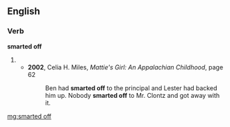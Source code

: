 ==English==

===Verb===
'''smarted off'''

# {{past of|smart off}}
#* '''2002''', Celia H. Miles, ''Mattie's Girl: An Appalachian Childhood'', page 62
#*: Ben had '''smarted off''' to the principal and Lester had backed him up. Nobody '''smarted off''' to Mr. Clontz and got away with it.

[[mg:smarted off]]